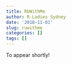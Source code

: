 ```yaml
---
title: RUWithMe
author: R-Ladies Sydney
date: '2018-11-01'
slug: ruwithme
categories: []
tags: []
---
```


To appear shortly!

